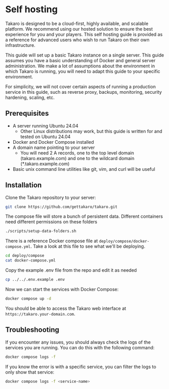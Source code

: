 
# Self hosting

<Callout type="info" emoji="💡">
  Takaro is designed to be a cloud-first, highly available, and scalable platform. We recommend using our hosted
  solution to ensure the best experience for you and your players. This self hosting guide is provided as a reference
  for advanced users who wish to run Takaro on their own infrastructure.
</Callout>

This guide will set up a basic Takaro instance on a single server. This guide assumes you have a basic understanding of
Docker and general server administration. We make a lot of assumptions about the
environment in which Takaro is running, you will need to adapt this guide to your specific environment.

For simplicity, we will not cover certain aspects of running a production service in this guide, such as reverse proxy, backups, monitoring, security hardening, scaling, etc.

## Prerequisites

- A server running Ubuntu 24.04
  - Other Linux distributions may work, but this guide is written for and tested on Ubuntu 24.04
- Docker and Docker Compose installed
- A domain name pointing to your server
  - You will need 2 A records, one to the top level domain (takaro.example.com) and one to the wildcard domain (\*.takaro.example.com)
- Basic unix command line utilities like git, vim, and curl will be useful

## Installation

Clone the Takaro repository to your server:

```bash
git clone https://github.com/gettakaro/takaro.git
```

The compose file will store a bunch of persistent data. Different containers need different permissions on these folders

```bash
./scripts/setup-data-folders.sh
```

There is a reference Docker compose file at `deploy/compose/docker-compose.yml`.
Take a look at this file to see what we'll be deploying.

```bash
cd deploy/compose
cat docker-compose.yml
```

Copy the example .env file from the repo and edit it as needed

```bash
cp ../../.env.example .env
```

Now we can start the services with Docker Compose:

```bash
docker compose up -d
```

You should be able to access the Takaro web interface at `https://takaro.your-domain.com`.

## Troubleshooting

If you encounter any issues, you should always check the logs of the services you are running. You can do this with the following command:

```bash
docker compose logs -f
```

If you know the error is with a specific service, you can filter the logs to only show that service:

```bash
docker compose logs -f <service-name>
```
